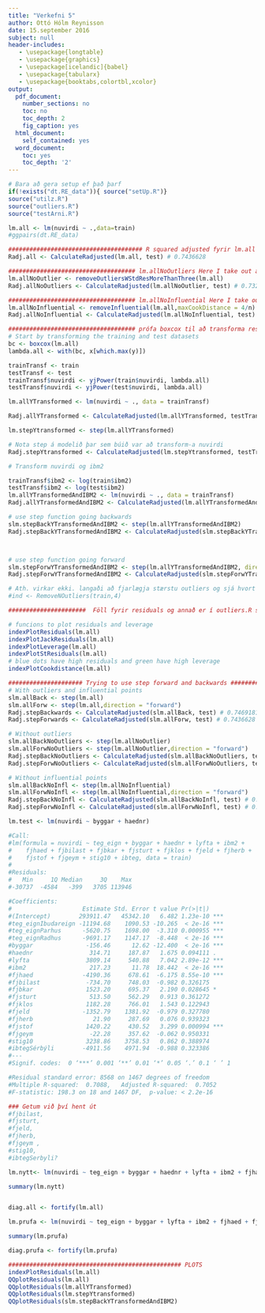 ```yaml
--- 
title: "Verkefni 5"
author: Ottó Hólm Reynisson
date: 15.september 2016
subject: null
header-includes: 
   - \usepackage{longtable} 
   - \usepackage{graphics} 
   - \usepackage[icelandic]{babel} 
   - \usepackage{tabularx} 
   - \usepackage{booktabs,colortbl,xcolor} 
output: 
  pdf_document: 
    number_sections: no 
    toc: no 
    toc_depth: 2 
    fig_caption: yes 
  html_document: 
    self_contained: yes 
  word_document: 
    toc: yes 
    toc_depth: '2' 
---
```


```r
# Bara að gera setup ef það þarf
if(!exists("dt.RE_data")){ source("setUp.R")}
source("utilz.R")
source("outliers.R")
source("testArni.R")

lm.all <- lm(nuvirdi ~ .,data=train)
#ggpairs(dt.RE_data)


```


```r
###################################### R squared adjusted fyrir lm.all
Radj.all <- CalculateRadjusted(lm.all, test) # 0.7436628
```

```r
#################################### lm.allNoOutliers Here I take out all outliers and get a new model #################
lm.allNoOutlier <- removeOutliersWStdResMoreThanThree(lm.all)
Radj.allNoOutliers <- CalculateRadjusted(lm.allNoOutlier, test) # 0.7328961
```

```r
#################################### lm.allNoInfluential Here I take out all influential points and get a new model ####
lm.allNoInfluential <- removeInfluential(lm.all,maxCookDistance = 4/n)
Radj.allNoInfluential <- CalculateRadjusted(lm.allNoInfluential, test) # 0.7327364
```

```r
#################################### prófa boxcox til að transforma response breytunni (nuvirdi) #######################
# Start by transforming the training and test datasets
bc <- boxcox(lm.all)
lambda.all <- with(bc, x[which.max(y)])

trainTransf <- train
testTransf <- test
trainTransf$nuvirdi <- yjPower(train$nuvirdi, lambda.all)
testTransf$nuvirdi <- yjPower(test$nuvirdi, lambda.all)

lm.allYTransformed <- lm(nuvirdi ~ ., data = trainTransf)

Radj.allYTransformed <- CalculateRadjusted(lm.allYTransformed, testTransf) # 0.8488961

lm.stepYtransformed <- step(lm.allYTransformed)

# Nota step á modelið þar sem búið var að transform-a nuvirdi
Radj.stepYtransformed <- CalculateRadjusted(lm.stepYtransformed, testTransf) # 0.7913491

# Transform nuvirdi og ibm2

trainTransf$ibm2 <- log(train$ibm2)
testTransf$ibm2 <- log(test$ibm2)
lm.allYTransformedAndIBM2 <- lm(nuvirdi ~ ., data = trainTransf)
Radj.allYTransformedAndIBM2 <- CalculateRadjusted(lm.allYTransformedAndIBM2, testTransf) # 0.8880478

# use step function going backwards
slm.stepBackYTransformedAndIBM2 <- step(lm.allYTransformedAndIBM2)
Radj.stepBackYTransformedAndIBM2 <- CalculateRadjusted(slm.stepBackYTransformedAndIBM2, testTransf) # 0.889269



# use step function going forward
slm.stepForwYTransformedAndIBM2 <- step(lm.allYTransformedAndIBM2, direction = 'forward')
Radj.stepForwYTransformedAndIBM2 <- CalculateRadjusted(slm.stepForwYTransformedAndIBM2, testTransf) # 0.8880478

# Ath. virkar ekki. langaði að fjarlægja stærstu outliers og sjá hvort við fáum betra Radj.
#ind <- RemoveNOutliers(train,4)

```


```r
######################  Föll fyrir residuals og annað er í outliers.R skránni  ######

# funcions to plot residuals and leverage
indexPlotResiduals(lm.all)
indexPlotJackResiduals(lm.all)
indexPlotLeverage(lm.all)
indexPlotStResiduals(lm.all)
# blue dots have high residuals and green have high leverage
indexPlotCookdistance(lm.all)


```

```r
##################### Trying to use step forward and backwards #########################
# With outliers and influential points
slm.allBack <- step(lm.all)
slm.allForw <- step(lm.all,direction = "forward")
Radj.stepBackwards <- CalculateRadjusted(slm.allBack, test) # 0.7469181
Radj.stepForwards <- CalculateRadjusted(slm.allForw, test) # 0.7436628

# Without outliers
slm.allBackNoOutliers <- step(lm.allNoOutlier)
slm.allForwNoOutliers <- step(lm.allNoOutlier,direction = "forward")
Radj.stepBackNoOutliers <- CalculateRadjusted(slm.allBackNoOutliers, test) # 0.7335344
Radj.stepForwNoOutliers <- CalculateRadjusted(slm.allForwNoOutliers, test) # 0.7328961

# Without influential points
slm.allBackNoInfl <- step(lm.allNoInfluential)
slm.allForwNoInfl <- step(lm.allNoInfluential,direction = "forward")
Radj.stepBackNoInfl <- CalculateRadjusted(slm.allBackNoInfl, test) # 0.73425
Radj.stepForwNoInfl <- CalculateRadjusted(slm.allForwNoInfl, test) # 0.7327364
```


```r

lm.test <- lm(nuvirdi ~ byggar + haednr)

#Call:
#lm(formula = nuvirdi ~ teg_eign + byggar + haednr + lyfta + ibm2 + 
#    fjhaed + fjbilast + fjbkar + fjsturt + fjklos + fjeld + fjherb + 
#    fjstof + fjgeym + stig10 + ibteg, data = train)
#
#Residuals:
#   Min     1Q Median     3Q    Max 
#-30737  -4584   -399   3705 113946 

#Coefficients:
#                    Estimate Std. Error t value Pr(>|t|)    
#(Intercept)        293911.47   45342.10   6.482 1.23e-10 ***
#teg_eignIbudareign -11194.68    1090.53 -10.265  < 2e-16 ***
#teg_eignParhus      -5620.75    1698.00  -3.310 0.000955 ***
#teg_eignRadhus      -9691.17    1147.17  -8.448  < 2e-16 ***
#byggar               -156.46      12.62 -12.400  < 2e-16 ***
#haednr                314.71     187.87   1.675 0.094111 .  
#lyfta                3809.14     540.88   7.042 2.89e-12 ***
#ibm2                  217.23      11.78  18.442  < 2e-16 ***
#fjhaed              -4190.36     678.61  -6.175 8.55e-10 ***
#fjbilast             -734.70     748.03  -0.982 0.326175    
#fjbkar               1523.20     695.37   2.190 0.028645 *  
#fjsturt               513.50     562.29   0.913 0.361272    
#fjklos               1182.28     766.01   1.543 0.122943    
#fjeld               -1352.79    1381.92  -0.979 0.327780    
#fjherb                 21.90     287.69   0.076 0.939323    
#fjstof               1420.22     430.52   3.299 0.000994 ***
#fjgeym                -22.28     357.62  -0.062 0.950331    
#stig10               3238.86    3758.53   0.862 0.388974    
#ibtegSérbýli        -4911.56    4971.94  -0.988 0.323386    
#---
#Signif. codes:  0 ‘***’ 0.001 ‘**’ 0.01 ‘*’ 0.05 ‘.’ 0.1 ‘ ’ 1

#Residual standard error: 8568 on 1467 degrees of freedom
#Multiple R-squared:  0.7088,	Adjusted R-squared:  0.7052 
#F-statistic: 198.3 on 18 and 1467 DF,  p-value: < 2.2e-16

### Getum við því hent út 
#fjbilast, 
#fjsturt, 
#fjeld, 
#fjherb, 
#fjgeym ,
#stig10, 
#ibtegSerbyli?

lm.nytt<- lm(nuvirdi ~ teg_eign + byggar + haednr + lyfta + ibm2 + fjhaed  + fjbkar + fjklos + fjstof, data = train)

summary(lm.nytt)


diag.all <- fortify(lm.all)

lm.prufa <- lm(nuvirdi ~ teg_eign + byggar + lyfta + ibm2 + fjhaed + fjbkar + fjsturt + fjklos + fjeld + fjherb + fjstof + fjgeym + ibteg, data = train)

summary(lm.prufa)

diag.prufa <- fortify(lm.prufa)
```

```r
################################################# PLOTS
indexPlotResiduals(lm.all)
QQplotResiduals(lm.all)
QQplotResiduals(lm.allYTransformed)
QQplotResiduals(lm.stepYtransformed)
QQplotResiduals(slm.stepBackYTransformedAndIBM2)
```


